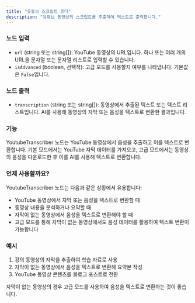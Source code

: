 ```yaml
---
title: "유튜브 스크립트 로더"
description: "유튜브 동영상의 스크립트를 추출하여 텍스트로 출력합니다."
---
```


### 노드 입력

- `url` (string 또는 string[]): YouTube 동영상의 URL입니다. 하나 또는 여러 개의 URL을 문자열 또는 문자열 리스트로 입력할 수 있습니다.
- `isAdvanced` (boolean, 선택적): 고급 모드를 사용할지 여부를 나타냅니다. 기본값은 `False`입니다.

### 노드 출력

- `transcription` (string 또는 string[]): 동영상에서 추출된 텍스트 또는 텍스트 리스트입니다. AI를 사용해 동영상의 자막 또는 음성을 텍스트로 변환한 결과입니다.

### 기능

YoutubeTranscriber 노드는 YouTube 동영상에서 음성을 추출하고 이를 텍스트로 변환합니다. 기본 모드에서는 YouTube 자막 데이터를 가져오고, 고급 모드에서는 동영상의 음성을 다운로드한 후 이를 AI를 사용해 텍스트로 변환합니다.

### 언제 사용할까요?

YoutubeTranscriber 노드는 다음과 같은 상황에서 유용합니다:

- YouTube 동영상에서 자막 또는 음성을 텍스트로 변환할 때
- 동영상 내용을 분석하거나 요약할 때
- 자막이 없는 동영상에서 음성을 텍스트로 변환해야 할 때
- 고급 모드를 통해 자막이 없는 동영상에서도 음성 데이터를 활용하여 텍스트 변환이 가능합니다

### 예시

1. 강의 동영상의 자막을 추출하여 학습 자료로 사용
2. 자막이 없는 동영상에서 음성을 텍스트로 변환해 요약본 작성
3. YouTube 동영상 콘텐츠를 블로그 포스트로 전환

<Info>
  자막이 없는 동영상의 경우 고급 모드를 사용하여 음성을 텍스트로 변환하는 것이
  좋습니다.
</Info>
